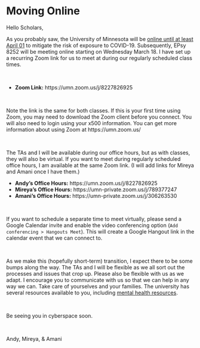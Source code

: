 # Moving Online





Hello Scholars,

As you probably saw, the University of Minnesota will be [online until at least April 01](https://drive.google.com/file/d/1_ph5nt6DcL1bds0ojWaojg5c6vgacGco/view) to mitigate the risk of exposure to COVID-19. Subsequently, EPsy 8252 will be meeting online starting on Wednesday March 18. I have set up a recurring Zoom link for us to meet at during our regularly scheduled class times. 

<br />

- **Zoom Link:** https://umn.zoom.us/j/8227826925

<br />

Note the link is the same for both classes. If this is your first time using Zoom, you may need to download the Zoom client before you connect. You will also need to login using your x500 information. You can get more information about using Zoom at https://umn.zoom.us/

<br />

The TAs and I will be available during our office hours, but as with classes, they will also be virtual. If you want to meet during regularly scheduled office hours, I am available at the same Zoom link. (I will add links for Mireya and Amani once I have them.)

- **Andy's Office Hours:** https://umn.zoom.us/j/8227826925
- **Mireya's Office Hours:** https://umn-private.zoom.us/j/789377247
- **Amani's Office Hours:** https://umn-private.zoom.us/j/306263530

<br />

If you want to schedule a separate time to meet virtually, please send a Google Calendar invite and enable the video conferencing option (`Add conferencing > Hangouts Meet`). This will create a Google Hangout link in the calendar event that we can connect to.

<br />

As we make this (hopefully short-term) transition, I expect there to be some bumps along the way. The TAs and I will be flexible as we all sort out the processes and issues that crop up. Please also be flexible with us as we adapt. I encourage you to communicate with us so that we can help in any way we can. Take care of yourselves and your families. The university has several resources available to you, including [mental health resources](http://mentalhealth.umn.edu/).

<br />

Be seeing you in cyberspace soon.

<br />

Andy, Mireya, &amp; Amani




